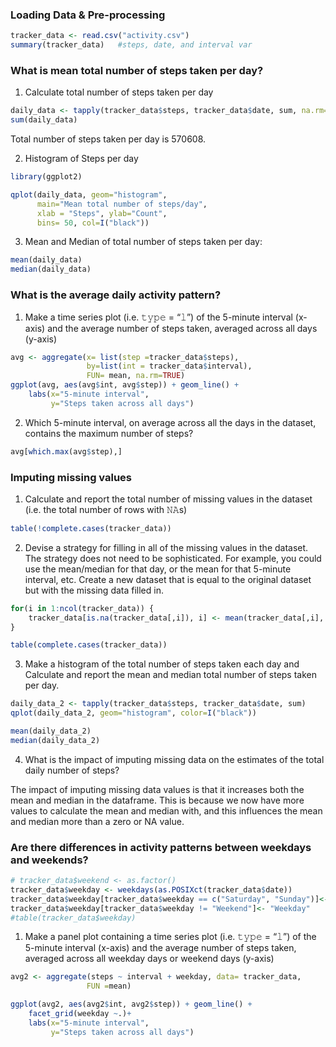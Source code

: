 
### Loading Data & Pre-processing 

```r
tracker_data <- read.csv("activity.csv")
summary(tracker_data)   #steps, date, and interval var
```

### What is mean total number of steps taken per day?

1. Calculate total number of steps taken per day
```r
daily_data <- tapply(tracker_data$steps, tracker_data$date, sum, na.rm= TRUE)
sum(daily_data)
```
Total number of steps taken per day is 570608. 

2. Histogram of Steps per day
```r
library(ggplot2)

qplot(daily_data, geom="histogram",
      main="Mean total number of steps/day",
      xlab = "Steps", ylab="Count",
      bins= 50, col=I("black"))
```

3. Mean and Median of total number of steps taken per day:
```r
mean(daily_data)
median(daily_data)
```

### What is the average daily activity pattern?
 1. Make a time series plot (i.e. 𝚝𝚢𝚙𝚎 = "𝚕") of the 5-minute interval (x-axis) and the average number of steps taken, averaged across all days (y-axis)

```r
avg <- aggregate(x= list(step =tracker_data$steps), 
                 by=list(int = tracker_data$interval),
                 FUN= mean, na.rm=TRUE)
ggplot(avg, aes(avg$int, avg$step)) + geom_line() +
    labs(x="5-minute interval",
         y="Steps taken across all days")
```

2. Which 5-minute interval, on average across all the days in the dataset, contains the maximum number of steps?
```r
avg[which.max(avg$step),]
```

### Imputing missing values

1. Calculate and report the total number of missing values in the dataset (i.e. the total number of rows with 𝙽𝙰s)
```r
table(!complete.cases(tracker_data))
```
2. Devise a strategy for filling in all of the missing values in the dataset. The strategy does not need to be sophisticated. For example, you could use the mean/median for that day, or the mean for that 5-minute interval, etc.
Create a new dataset that is equal to the original dataset but with the missing data filled in.

```r
for(i in 1:ncol(tracker_data)) {
    tracker_data[is.na(tracker_data[,i]), i] <- mean(tracker_data[,i], na.rm = TRUE)
}

table(complete.cases(tracker_data))
```


3. Make a histogram of the total number of steps taken each day and Calculate and report the mean and median total number of steps taken per day. 
```r
daily_data_2 <- tapply(tracker_data$steps, tracker_data$date, sum)
qplot(daily_data_2, geom="histogram", color=I("black"))
```

```r
mean(daily_data_2)
median(daily_data_2)
```

4. What is the impact of imputing missing data on the estimates of the total daily number of steps?

The impact of imputing missing data values is that it increases both the mean and 
median in the dataframe. This is because we now have more values to calculate the mean and median with, and this influences the mean and median more than a zero or NA value. 

### Are there differences in activity patterns between weekdays and weekends?
```r
# tracker_data$weekend <- as.factor()
tracker_data$weekday <- weekdays(as.POSIXct(tracker_data$date))
tracker_data$weekday[tracker_data$weekday == c("Saturday", "Sunday")]<- "Weekend"
tracker_data$weekday[tracker_data$weekday != "Weekend"]<- "Weekday"
#table(tracker_data$weekday)
```

1. Make a panel plot containing a time series plot (i.e. 𝚝𝚢𝚙𝚎 = "𝚕") of the 5-minute interval (x-axis) and the average number of steps taken, averaged across all weekday days or weekend days (y-axis)
```r
avg2 <- aggregate(steps ~ interval + weekday, data= tracker_data,
                 FUN =mean)

ggplot(avg2, aes(avg2$int, avg2$step)) + geom_line() +
    facet_grid(weekday ~.)+
    labs(x="5-minute interval",
         y="Steps taken across all days")
```

